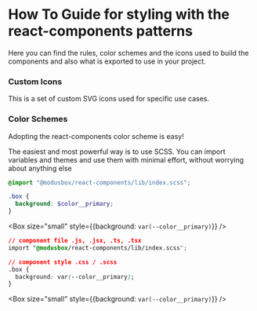 
<Meta title="Styles/How To Guide"/>

# How To Guide for styling with the react-components patterns

Here you can find the rules, color schemes and the icons used to build the components and also what is exported to use in your project.


### Custom Icons

This is a set of custom SVG icons used for specific use cases.

### Color Schemes

Adopting the react-components color scheme is easy!

<Row align="space-around">
  <Box size="small" className="color-scheme-blue--regular"/>
  <Box size="small" className="color-scheme-dark-blue--regular"/>
  <Box size="small" className="color-scheme-green--regular"/>
  <Box size="small" className="color-scheme-orange--regular"/>
  <Box size="small" className="color-scheme-red--regular"/>
  <Box size="small" className="color-scheme-gray--regular"/>
  <Box size="small" className="color-scheme-dark-gray--regular"/>
</Row>

The easiest and most powerful way is to use SCSS.
You can import variables and themes and use them with minimal effort, without worrying about anything else

```scss
@import "@modusbox/react-components/lib/index.scss";

.box {
  background: $color__primary;
}
```
<Box size="small" style={{background: `var(--color__primary)`}} />


```css
// component file .js, .jsx, .ts, .tsx
import "@modusbox/react-components/lib/index.scss";

// component style .css / .scss
.box {
  background: var(--color__primary);
}
```
<Box size="small" style={{background: `var(--color__primary)`}} />
